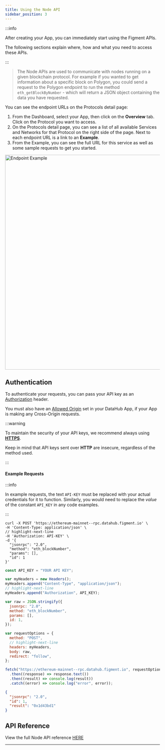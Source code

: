 ```yaml
---
title: Using the Node API
sidebar_position: 3
---
```




:::info

After creating your App, you can immediately start using the Figment APIs.

The following sections explain where, how and what you need to access these APIs.

:::

> The Node APIs are used to communicate with nodes running on a given blockchain protocol. For example if you wanted to get information about a specific block on Polygon, you could send a request to the Polygon endpoint to run the method `eth_getBlockByNumber` - which will return a JSON object containing the data you have requested.

You can see the endpoint URLs on the Protocols detail page:

1. From the Dashboard, select your App, then click on the **Overview** tab. Click on the Protocol you want to access.
2. On the Protocols detail page, you can see a list of all available Services and Networks for that Protocol on the right side of the page. Next to each endpoint URL is a link to an **Example**.
3. From the Example, you can see the full URL for this service as well as some sample requests to get you started.

<img
  src={img1}
  alt="Endpoint Example"
  width="700"
  className="shadow--tl inline-image"
/>

## Authentication

To authenticate your requests, you can pass your API key as an [Authorization](https://developer.mozilla.org/en-US/docs/Web/HTTP/Headers/Authorization) header.

You must also have an [Allowed Origin](settings-and-security#allowed-origins) set in your DataHub App, if your App is making any Cross-Origin requests.

:::warning

To maintain the security of your API keys, we recommend always using [**HTTPS**](https://www.cloudflare.com/en-ca/learning/ssl/what-is-https/).

Keep in mind that API keys sent over **HTTP** are insecure, regardless of the method used.

:::

#### Example Requests

:::info

In example requests, the text `API-KEY` must be replaced with your actual credentials for it to function. Similarly, you would need to replace the _value_ of the constant `API_KEY` in any code examples.

:::

<Tabs>
  <TabItem value="curl" label="curl" default>

```text title="Example curl request with API key sent via Authorization header"
curl -X POST 'https://ethereum-mainnet--rpc.datahub.figment.io' \
-H 'Content-Type: application/json' \
// highlight-next-line
-H 'Authorization: API-KEY' \
-d '{
  "jsonrpc": "2.0",
  "method": "eth_blockNumber",
  "params": [],
  "id": 1
}'
```

  </TabItem>
  <TabItem value="js" label="JavaScript">

```javascript title="Example JavaScript Fetch request to the Node API for Solana Devnet"
const API_KEY = "YOUR API KEY";

var myHeaders = new Headers();
myHeaders.append("Content-Type", "application/json");
// highlight-next-line
myHeaders.append("Authorization", API_KEY);

var raw = JSON.stringify({
  jsonrpc: "2.0",
  method: "eth_blockNumber",
  params: [],
  id: 1,
});

var requestOptions = {
  method: "POST",
  // highlight-next-line
  headers: myHeaders,
  body: raw,
  redirect: "follow",
};

fetch("https://ethereum-mainnet--rpc.datahub.figment.io", requestOptions)
  .then((response) => response.text())
  .then((result) => console.log(result))
  .catch((error) => console.log("error", error));
```

  </TabItem>
</Tabs>

```json title="Example JSON response from Ethereum node"
{
  "jsonrpc": "2.0",
  "id": 1,
  "result": "0x1d43bd1"
}
```

## API Reference

View the full Node API reference [HERE](/api-reference/node-api/)

---
